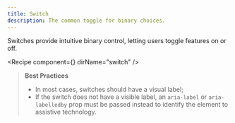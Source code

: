 ```yaml
---
title: Switch
description: The common toggle for binary choices.
---
```


Switches provide intuitive binary control, letting users toggle features on or off.

<Recipe component={<Switch />} dirName="switch" />

> **Best Practices**
>
> - In most cases, switches should have a visual label;
> - If the switch does not have a visible label, an `aria-label` or `aria-labelledby` prop must be passed instead to identify the element to assistive technology.

